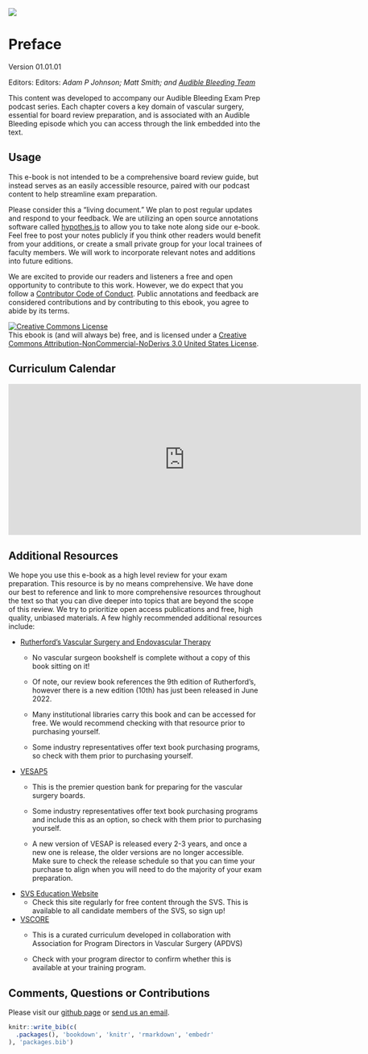 ![](images/ab_banner.png){fig-align="center"}

# Preface {.unnumbered}

Version 01.01.01

Editors: Editors: *Adam P Johnson; Matt Smith; and [Audible Bleeding Team](https://www.audiblebleeding.com/about-1/)*

This content was developed to accompany our Audible Bleeding Exam Prep podcast series. Each chapter covers a key domain of vascular surgery, essential for board review preparation, and is associated with an Audible Bleeding episode which you can access through the link embedded into the text.

## Usage

This e-book is not intended to be a comprehensive board review guide, but instead serves as an easily accessible resource, paired with our podcast content to help streamline exam preparation.

Please consider this a "living document." We plan to post regular updates and respond to your feedback. We are utilizing an open source annotations software called [hypothes.is](https://web.hypothes.is) to allow you to take note along side our e-book. Feel free to post your notes publicly if you think other readers would benefit from your additions, or create a small private group for your local trainees of faculty members. We will work to incorporate relevant notes and additions into future editions.

We are excited to provide our readers and listeners a free and open opportunity to contribute to this work. However, we do expect that you follow a [Contributor Code of Conduct](https://www.contributor-covenant.org/version/2/0/code_of_conduct/). Public annotations and feedback are considered contributions and by contributing to this ebook, you agree to abide by its terms.

<a rel="license" href="http://creativecommons.org/licenses/by-nc-nd/3.0/us/"><img src="https://i.creativecommons.org/l/by-nc-nd/3.0/us/88x31.png" alt="Creative Commons License" style="border-width:0"/></a><br />This ebook is (and will always be) free, and is licensed under a <a rel="license" href="http://creativecommons.org/licenses/by-nc-nd/3.0/us/">Creative Commons Attribution-NonCommercial-NoDerivs 3.0 United States License</a>.

## Curriculum Calendar

<iframe src="https://calendar.google.com/calendar/embed?height=300&amp;wkst=1&amp;bgcolor=%23ffffff&amp;ctz=America%2FNew_York&amp;showTitle=0&amp;showNav=1&amp;showPrint=0&amp;showTabs=0&amp;showCalendars=0&amp;showTz=0&amp;src=MzU0NDIzYzdiNWVlNWE4ZDBjM2M2MDVmODdlOTc1ODU4MTExZDVkNDEyN2U0ZjgyODIwZTFkMmMwOWU0MWQwYkBncm91cC5jYWxlbmRhci5nb29nbGUuY29t&amp;color=%23D50000" style="border-width:0" width="700" height="300" frameborder="0" scrolling="no">

</iframe>

## Additional Resources

We hope you use this e-book as a high level review for your exam preparation. This resource is by no means comprehensive. We have done our best to reference and link to more comprehensive resources throughout the text so that you can dive deeper into topics that are beyond the scope of this review. We try to prioritize open access publications and free, high quality, unbiased materials. A few highly recommended additional resources include:

-   [Rutherford's Vascular Surgery and Endovascular Therapy](https://www.us.elsevierhealth.com/rutherfords-vascular-surgery-and-endovascular-therapy-2-volume-set-9780323775571.html?nosto=nosto-page-search1)
    -   No vascular surgeon bookshelf is complete without a copy of this book sitting on it!

    -   Of note, our review book references the 9th edition of Rutherford's, however there is a new edition (10th) has just been released in June 2022.

    -   Many institutional libraries carry this book and can be accessed for free. We would recommend checking with that resource prior to purchasing yourself.

    -   Some industry representatives offer text book purchasing programs, so check with them prior to purchasing yourself.
-   [VESAP5](https://vascular.org/vascular-specialists/education-and-meetings/vesap5)
    -   This is the premier question bank for preparing for the vascular surgery boards.

    -   Some industry representatives offer text book purchasing programs and include this as an option, so check with them prior to purchasing yourself.

    -   A new version of VESAP is released every 2-3 years, and once a new one is release, the older versions are no longer accessible. Make sure to check the release schedule so that you can time your purchase to align when you will need to do the majority of your exam preparation.
-   [SVS Education Website](https://vascular.org/vascular-specialists/education-and-meetings)
    -   Check this site regularly for free content through the SVS. This is available to all candidate members of the SVS, so sign up!
-   [VSCORE](https://www.surgicalcore.org/public/curriculum#vascsurg)
    -   This is a curated curriculum developed in collaboration with Association for Program Directors in Vascular Surgery (APDVS)

    -   Check with your program director to confirm whether this is available at your training program.

## Comments, Questions or Contributions

Please visit our [github page](https://github.com/adam-mdmph/vs-examprep) or [send us an email](mailto:audiblebleeding@vascularsociety.org).

```r
knitr::write_bib(c(
  .packages(), 'bookdown', 'knitr', 'rmarkdown', 'embedr'
), 'packages.bib')
```
